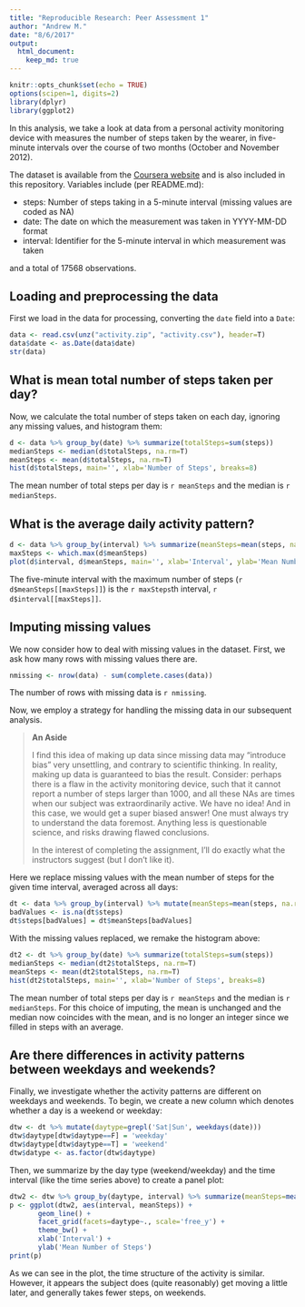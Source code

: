 ```yaml
---
title: "Reproducible Research: Peer Assessment 1"
author: "Andrew M."
date: "8/6/2017"
output:
  html_document:
    keep_md: true
---
```


```r
knitr::opts_chunk$set(echo = TRUE)
options(scipen=1, digits=2)
library(dplyr)
library(ggplot2)
```

In this analysis, we take a look at data from a personal activity monitoring device
with measures the number of steps taken by the wearer, in five-minute intervals over
the course of two months (October and November 2012).

The dataset is available from the [Coursera website][1] and is also included in this
repository. Variables include (per README.md):

* steps: Number of steps taking in a 5-minute interval (missing values are coded as NA)
* date: The date on which the measurement was taken in YYYY-MM-DD format
* interval: Identifier for the 5-minute interval in which measurement was taken

and a total of 17568 observations.

[1]: https://d396qusza40orc.cloudfront.net/repdata%2Fdata%2Factivity.zip

## Loading and preprocessing the data

First we load in the data for processing, converting the `date` field into a `Date`:

```r
data <- read.csv(unz("activity.zip", "activity.csv"), header=T)
data$date <- as.Date(data$date)
str(data)
```

## What is mean total number of steps taken per day?

Now, we calculate the total number of steps taken on each day, ignoring any missing
values, and histogram them:

```r
d <- data %>% group_by(date) %>% summarize(totalSteps=sum(steps))
medianSteps <- median(d$totalSteps, na.rm=T)
meanSteps <- mean(d$totalSteps, na.rm=T)
hist(d$totalSteps, main='', xlab='Number of Steps', breaks=8)
```

The mean number of total steps per day is `r meanSteps` and the median is
`r medianSteps`.

## What is the average daily activity pattern?

```r
d <- data %>% group_by(interval) %>% summarize(meanSteps=mean(steps, na.rm=T))
maxSteps <- which.max(d$meanSteps)
plot(d$interval, d$meanSteps, main='', xlab='Interval', ylab='Mean Number of Steps', type='l')
```

The five-minute interval with the maximum number of steps (`r d$meanSteps[[maxSteps]]`) is
the `r maxSteps`th interval, `r d$interval[[maxSteps]]`.

## Imputing missing values

We now consider how to deal with missing values in the dataset. First, we ask how many
rows with missing values there are.

```r
nmissing <- nrow(data) - sum(complete.cases(data))
```

The number of rows with missing data is `r nmissing`.

Now, we employ a strategy for handling the missing data in our subsequent analysis.

> **An Aside**
> 
> I find this idea of making up data since missing data may "introduce bias" very
> unsettling, and contrary to scientific thinking. In reality, making up data is
> guaranteed to bias the result. Consider: perhaps there is a flaw in the activity
> monitoring device, such that it cannot report a number of steps larger than 1000,
> and all these NAs are times when our subject was extraordinarily active. We have
> no idea! And in this case, we would get a super biased answer! One must always
> try to understand the data foremost. Anything less is questionable science, and
> risks drawing flawed conclusions.
>
> In the interest of completing the assignment, I'll do exactly what the
> instructors suggest (but I don't like it).

Here we replace missing values with the mean number of steps for the given
time interval, averaged across all days:
```r
dt <- data %>% group_by(interval) %>% mutate(meanSteps=mean(steps, na.rm=T)) %>% ungroup
badValues <- is.na(dt$steps)
dt$steps[badValues] = dt$meanSteps[badValues]
```

With the missing values replaced, we remake the histogram above:

```r
dt2 <- dt %>% group_by(date) %>% summarize(totalSteps=sum(steps))
medianSteps <- median(dt2$totalSteps, na.rm=T)
meanSteps <- mean(dt2$totalSteps, na.rm=T)
hist(dt2$totalSteps, main='', xlab='Number of Steps', breaks=8)
```

The mean number of total steps per day is `r meanSteps` and the median is
`r medianSteps`. For this choice of imputing, the mean is unchanged and the
median now coincides with the mean, and is no longer an integer since we
filled in steps with an average.

## Are there differences in activity patterns between weekdays and weekends?

Finally, we investigate whether the activity patterns are different on weekdays
and weekends. To begin, we create a new column which denotes whether a day is
a weekend or weekday:

```r
dtw <- dt %>% mutate(daytype=grepl('Sat|Sun', weekdays(date)))
dtw$daytype[dtw$daytype==F] = 'weekday'
dtw$daytype[dtw$daytype==T] = 'weekend'
dtw$datype <- as.factor(dtw$daytype)
```

Then, we summarize by the day type (weekend/weekday) and the time interval (like
the time series above) to create a panel plot:

```r
dtw2 <- dtw %>% group_by(daytype, interval) %>% summarize(meanSteps=mean(steps))
p <- ggplot(dtw2, aes(interval, meanSteps)) +
       geom_line() +
       facet_grid(facets=daytype~., scale='free_y') +
       theme_bw() +
       xlab('Interval') +
       ylab('Mean Number of Steps')
print(p)
```

As we can see in the plot, the time structure of the activity is similar. However, it
appears the subject does (quite reasonably) get moving a little later, and generally
takes fewer steps, on weekends.
